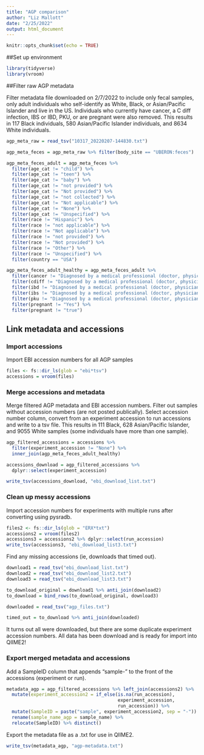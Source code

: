 ```yaml
---
title: "AGP comparison"
author: "Liz Mallott"
date: "2/25/2022"
output: html_document
---
```


```r
knitr::opts_chunk$set(echo = TRUE)
```

##Set up environment
```r
library(tidyverse)
library(vroom)
```

##Filter raw AGP metadata

Filter metadata file downloaded on 2/7/2022 to include only fecal samples, only adult individuals who self-identify as White, Black, or Asian/Pacific Islander and live in the US. Individuals who currently have cancer, a C diff infection, IBS or IBD, PKU, or are pregnant were also removed. This results in 117 Black individuals, 580 Asian/Pacific Islander individuals, and 8634 White individuals.

```r
agp_meta_raw = read_tsv("10317_20220207-144830.txt")

agp_meta_feces = agp_meta_raw %>% filter(body_site == "UBERON:feces")

agp_meta_feces_adult = agp_meta_feces %>% 
  filter(age_cat != "child") %>% 
  filter(age_cat != "teen") %>% 
  filter(age_cat != "baby") %>% 
  filter(age_cat != "not provided") %>% 
  filter(age_cat != "Not provided") %>% 
  filter(age_cat != "not collected") %>% 
  filter(age_cat != "Not applicable") %>% 
  filter(age_cat != "None") %>% 
  filter(age_cat != "Unspecified") %>% 
  filter(race != "Hispanic") %>% 
  filter(race != "not applicable") %>% 
  filter(race != "Not applicable") %>% 
  filter(race != "not provided") %>% 
  filter(race != "Not provided") %>% 
  filter(race != "Other") %>% 
  filter(race != "Unspecified") %>% 
  filter(country == "USA")

agp_meta_feces_adult_healthy = agp_meta_feces_adult %>% 
  filter(cancer != "Diagnosed by a medical professional (doctor, physician assistant)") %>% 
  filter(cdiff != "Diagnosed by a medical professional (doctor, physician assistant)") %>% 
  filter(ibd != "Diagnosed by a medical professional (doctor, physician assistant)") %>% 
  filter(ibs != "Diagnosed by a medical professional (doctor, physician assistant)") %>% 
  filter(pku != "Diagnosed by a medical professional (doctor, physician assistant)") %>% 
  filter(pregnant != "Yes") %>% 
  filter(pregnant != "true")
```
## Link metadata and accessions
### Import accessions
Import EBI accession numbers for all AGP samples
```r
files <- fs::dir_ls(glob = "ebi*tsv")
accessions = vroom(files)
```
### Merge accessions and metadata
Merge filtered AGP metadata and EBI accession numbers. Filter out samples without accession numbers (are not posted publically). Select accession number column, convert from an experiment accession to run accessions and write to a tsv file. This results in 111 Black, 628 Asian/Pacific Islander, and 9055 White samples (some individuals have more than one sample).
```r
agp_filtered_accessions = accessions %>% 
  filter(experiment_accession != "None") %>% 
  inner_join(agp_meta_feces_adult_healthy)

accessions_download = agp_filtered_accessions %>% 
  dplyr::select(experiment_accession)

write_tsv(accessions_download, "ebi_download_list.txt")
```
### Clean up messy accessions
Import accession numbers for experiments with multiple runs after converting using pysradb.
```r
files2 <- fs::dir_ls(glob = "ERX*txt")
accessions2 = vroom(files2)
accessions3 = accessions2 %>% dplyr::select(run_accession)
write_tsv(accessions3, "ebi_download_list3.txt")
```

Find any missing accessions (ie, downloads that timed out). 
```r
download1 = read_tsv("ebi_download_list.txt")
download2 = read_tsv("ebi_download_list2.txt")
download3 = read_tsv("ebi_download_list3.txt")

to_download_original = download1 %>% anti_join(download2)
to_download = bind_rows(to_download_original, download3)

downloaded = read_tsv("agp_files.txt")

timed_out = to_download %>% anti_join(downloaded)
```
It turns out all were downloaded, but there are some duplicate experiment accession numbers. All data has been download and is ready for import into QIIME2!

### Export merged metadata and accessions

Add a SampleID column that appends "sample-" to the front of the accessions (experiment or run).
```r
metadata_agp = agp_filtered_accessions %>% left_join(accessions2) %>% 
  mutate(experiment_accession2 = if_else(is.na(run_accession), 
                                         experiment_accession, 
                                         run_accession)) %>% 
  mutate(SampleID = paste("sample", experiment_accession2, sep = "-")) %>% 
  rename(sample_name_agp = sample_name) %>% 
  relocate(SampleID) %>% distinct()
```

Export the metadata file as a .txt for use in QIIME2.
```r
write_tsv(metadata_agp, "agp-metadata.txt")
```

